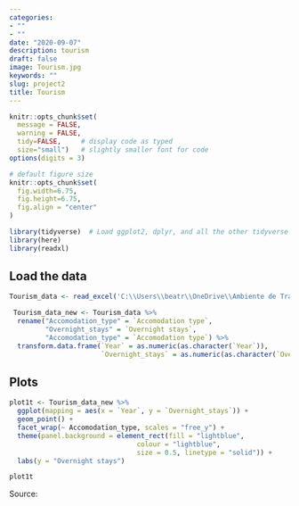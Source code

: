 ```yaml
---
categories:
- ""
- ""
date: "2020-09-07"
description: tourism
draft: false
image: Tourism.jpg
keywords: ""
slug: project2
title: Tourism
---
```



```r
knitr::opts_chunk$set(
  message = FALSE, 
  warning = FALSE, 
  tidy=FALSE,     # display code as typed
  size="small")   # slightly smaller font for code
options(digits = 3)

# default figure size
knitr::opts_chunk$set(
  fig.width=6.75, 
  fig.height=6.75,
  fig.align = "center"
)
```

```r
library(tidyverse)  # Load ggplot2, dplyr, and all the other tidyverse packages
library(here)
library(readxl)
```

## Load the data


```r
Tourism_data <- read_excel('C:\\Users\\beatr\\OneDrive\\Ambiente de Trabalho\\tourism.xls')


```

```r
 Tourism_data_new <- Tourism_data %>%  
  rename("Accomodation_type" = `Accomodation type`,
         "Overnight_stays" = `Overnight stays`,
         "Accomodation_type" = `Accomodation type`) %>%
  transform.data.frame(`Year` = as.numeric(as.character(`Year`)),
                       `Overnight_stays` = as.numeric(as.character(`Overnight_stays`)))

```

## Plots

```r
plot1t <- Tourism_data_new %>% 
  ggplot(mapping = aes(x = `Year`, y = `Overnight_stays`)) +
  geom_point() +
  facet_wrap(~ Accomodation_type, scales = "free_y") +
  theme(panel.background = element_rect(fill = "lightblue",
                                colour = "lightblue",
                                size = 0.5, linetype = "solid")) +
  labs(y = "Overnight stays")

plot1t
```


Source: 